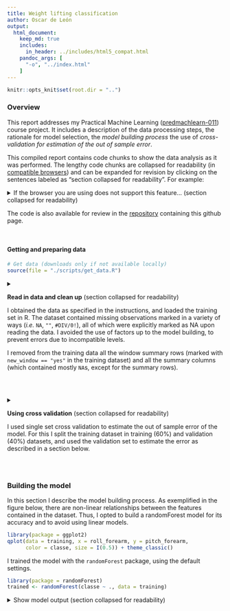 ```yaml
---
title: Weight lifting classification
author: Oscar de León
output:
  html_document:
    keep_md: true
    includes:
      in_header: ../includes/html5_compat.html
    pandoc_args: [
      "-o", "../index.html"
    ]
---
```





```r
knitr::opts_knit$set(root.dir = "..")
```


### Overview

This report addresses my Practical Machine Learning ([predmachlearn-011](https://www.coursera.org/course/predmachlearn)) course project.
It includes a description of the data processing steps, the rationale for model selection, the _model building process_ the use of _cross-validation for estimation of the out of sample error_.

This compiled report contains code chunks to show the data analysis as it was performed.
The lengthy code chunks are collapsed for readability (in [compatible browsers](http://www.w3schools.com/tags/tag_details.asp)) and can be expanded for revision by clicking on the sentences labeled as "section collapsed for readability".
For example:

<details><summary>
If the browser you are using does not support this feature...
(section collapsed for readability)
</summary>
this text is shown upon page loading (as are the code chunks).
Otherwise, it (and the code chunks) stay collapse until you open them.
</details>

The code is also available for review in the [repository](https://github.com/odeleongt/predmachlearn-011) containing this github page.

</br>

#### Getting and preparing data

```r
# Get data (downloads only if not available locally)
source(file = "./scripts/get_data.R")
```

<details>
<summary>**Read in data and clean up** (section collapsed for readability)

I obtained the data as specified in the instructions, and loaded the training set in R.
The dataset contained missing observations marked in a variety of ways (_i.e._ `NA`, `""`, `#DIV/0!`),
all of which were explicitly marked as NA upon reading the data.
I avoided the use of factors up to the model building,
to prevent errors due to incompatible levels.

I removed from the training data all the window summary rows (marked with `new_window == "yes"` in the training dataset)
and all the summary columns (which contained mostly `NA`s, except for the summary rows).

</summary>
```r
source(file = "./scripts/prepare_data.R", echo = TRUE)

# Set classe to factor, for use with randomForest
training_clean$classe <- factor(training_clean$classe)
```
</details>

</br>


<details>
<summary>**Using cross validation** (section collapsed for readability)

I used single set cross validation to estimate the out of sample error of the model.
For this I split the training dataset in training (60%) and validation (40%) datasets,
and used the validation set to estimate the error as described in a section below.

</summary>
```r
set.seed(2015-02-22) # Set seed for reproducibility
rows_for_training <- sample(x = 1:nrow(training_clean),
                            size = ceiling(nrow(training_clean) * 0.6),
                            replace = FALSE)
training <- training_clean[rows_for_training, ]
validation <- training_clean[-rows_for_training, ]
```
</details>


</br>

### Building the model

In this section I describe the model building process.
As exemplified in the figure below, there are non-linear relationships between the features contained in the dataset.
Thus, I opted to build a randomForest model for its accuracy and to avoid using linear models.

```r
library(package = ggplot2)
qplot(data = training, x = roll_forearm, y = pitch_forearm,
      color = classe, size = I(0.5)) + theme_classic()
```

I trained the model with the `randomForest` package, using the default settings. 

```r
library(package = randomForest)
trained <- randomForest(classe ~ ., data = training)
```

<details>
<summary>
Show model output (section collapsed for readability)
</summary>
```r
trained
```
<details>


</br>

### Out-of-sample error estimation

To estimate the out of sample error, I used the generated model to predict the class for each observation in the validation set.


</br>

### The model in action

Using the developed model, I predicted the class for each observation in the test set and obtained all 20 results correctly.


</br>

<details><summary>
Released under a [CC BY-SA](https://creativecommons.org/licenses/by-sa/4.0) license.
</summary>
This analysis uses data published under CC BY-SA, so it is considered a derivative use of the [Weight Lifting Exercises Dataset](http://groupware.les.inf.puc-rio.br/har#weight_lifting_exercises) by [Groupware@LES](http://groupware.les.inf.puc-rio.br/) and released under a compatible license as required (as declared in the repository README file). 
</details>
